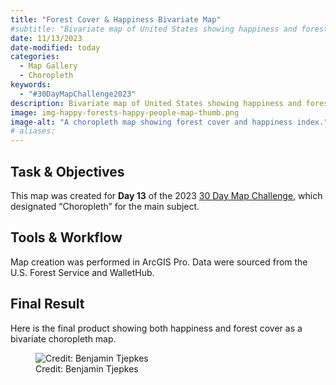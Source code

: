 ```yaml
---
title: "Forest Cover & Happiness Bivariate Map"
#subtitle: "Bivariate map of United States showing happiness and forest cover."
date: 11/13/2023
date-modified: today
categories:
  - Map Gallery
  - Choropleth
keywords:
  - "#30DayMapChallenge2023"
description: Bivariate map of United States showing happiness and forest cover. This bivariate choropleth map shows happiness scores from WalletHub and forest cover values from the U.S. Forest Service for each U.S. state. This creative project was produced for the 2023 30-day map challenge.
image: img-happy-forests-happy-people-map-thumb.png
image-alt: "A choropleth map showing forest cover and happiness index."
# aliases:
---
```


## Task & Objectives

This map was created for **Day 13** of the 2023 [30 Day Map Challenge](https://30daymapchallenge.com/), which designated "Choropleth" for the main subject.

## Tools & Workflow

Map creation was performed in ArcGIS Pro. Data were sourced from the U.S. Forest Service and WalletHub.

## Final Result

Here is the final product showing both happiness and forest cover as a bivariate choropleth map.

![Credit: Benjamin Tjepkes](img-happy-forests-happy-people-map.png)